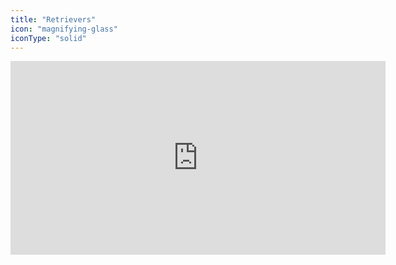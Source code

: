 ```yaml
---
title: "Retrievers"
icon: "magnifying-glass"
iconType: "solid"
---
```


<iframe
  width="600"
  height="310"
  src="https://d8ts56gtwtyh1.cloudfront.net/docs/warehouse/buckets.mp4"
  title="Retrievers"
  frameborder="0"
  allow="accelerometer; autoplay; muted"
  allowfullscreen
  autoplay
  muted
></iframe> 
